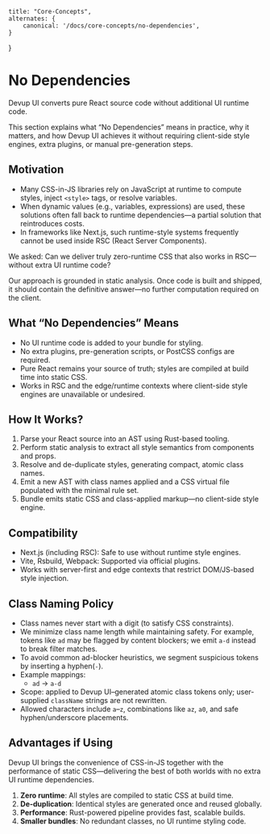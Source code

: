     title: "Core-Concepts",
    alternates: {
        canonical: '/docs/core-concepts/no-dependencies',
    }

}

# No Dependencies

Devup UI converts pure React source code without additional UI runtime code.

This section explains what “No Dependencies” means in practice, why it matters, and how Devup UI achieves it without requiring client-side style engines, extra plugins, or manual pre-generation steps.

## Motivation

- Many CSS-in-JS libraries rely on JavaScript at runtime to compute styles, inject `<style>` tags, or resolve variables.
- When dynamic values (e.g., variables, expressions) are used, these solutions often fall back to runtime dependencies—a partial solution that reintroduces costs.
- In frameworks like Next.js, such runtime-style systems frequently cannot be used inside RSC (React Server Components).

We asked: Can we deliver truly zero-runtime CSS that also works in RSC—without extra UI runtime code?

Our approach is grounded in static analysis. Once code is built and shipped, it should contain the definitive answer—no further computation required on the client.

## What “No Dependencies” Means

- No UI runtime code is added to your bundle for styling.
- No extra plugins, pre-generation scripts, or PostCSS configs are required.
- Pure React remains your source of truth; styles are compiled at build time into static CSS.
- Works in RSC and the edge/runtime contexts where client-side style engines are unavailable or undesired.

## How It Works?

1. Parse your React source into an AST using Rust-based tooling.
2. Perform static analysis to extract all style semantics from components and props.
3. Resolve and de-duplicate styles, generating compact, atomic class names.
4. Emit a new AST with class names applied and a CSS virtual file populated with the minimal rule set.
5. Bundle emits static CSS and class-applied markup—no client-side style engine.

## Compatibility

- Next.js (including RSC): Safe to use without runtime style engines.
- Vite, Rsbuild, Webpack: Supported via official plugins.
- Works with server-first and edge contexts that restrict DOM/JS-based style injection.

## Class Naming Policy

- Class names never start with a digit (to satisfy CSS constraints).
- We minimize class name length while maintaining safety.
  For example, tokens like `ad` may be flagged by content blockers; we emit `a-d` instead to break filter matches.
- To avoid common ad-blocker heuristics, we segment suspicious tokens by inserting a hyphen(`-`).
- Example mappings:
  - `ad` → `a-d`
- Scope: applied to Devup UI–generated atomic class tokens only; user-supplied `className` strings are not rewritten.
- Allowed characters include `a`–`z`, combinations like `az`, `a0`, and safe hyphen/underscore placements.

## Advantages if Using

Devup UI brings the convenience of CSS-in-JS together with the performance of static CSS—delivering the best of both worlds with no extra UI runtime dependencies.

1. **Zero runtime**: All styles are compiled to static CSS at build time.
2. **De-duplication**: Identical styles are generated once and reused globally.
3. **Performance**: Rust-powered pipeline provides fast, scalable builds.
4. **Smaller bundles**: No redundant classes, no UI runtime styling code.
